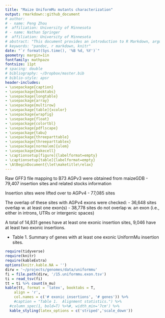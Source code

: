 ```yaml
---
title: "Maize UniformMu mutants characterization"
output: rmarkdown::github_document
# author:
# - name: Peng Zhou
#  affiliation: University of Minnesota
# - name: Nathan Springer
#  affiliation: University of Minnesota
# abstract: "This document provides an introduction to R Markdown, argues for its..."
# keywords: "pandoc, r markdown, knitr"
date: "`r format(Sys.time(), '%B %d, %Y')`"
geometry: margin=1in
fontfamily: mathpazo
fontsize: 11pt
# spacing: double
# bibliography: ~/Dropbox/master.bib
# biblio-style: apsr
header-includes:
- \usepackage{caption}
- \usepackage{booktabs}
- \usepackage{longtable}
- \usepackage{array}
- \usepackage{multirow}
- \usepackage[table]{xcolor}
- \usepackage{wrapfig}
- \usepackage{float}
- \usepackage{colortbl}
- \usepackage{pdflscape}
- \usepackage{tabu}
- \usepackage{threeparttable}
- \usepackage{threeparttablex}
- \usepackage[normalem]{ulem}
- \usepackage{makecell}
- \captionsetup[figure]{labelformat=empty}
- \captionsetup[table]{labelformat=empty}
- \AtBeginDocument{\let\maketitle\relax}
---
```

\pagenumbering{gobble}

Raw GFF3 file mapping to B73 AGPv3 were obtained from maizeGDB
  - 79,407 insertion sites and related stocks information

Insertion sites were lifted over to AGPv4
  - 77,085 sites

The overlap of these sites with AGPv4 exons were checked:
  - 36,648 sites overlap w. at least one exon(s)
  - 38,778 sites do not overlap w. an exon (i.e., either in introns, UTRs or intergenic spaces)

A total of 14,831 genes have at least one exonic insertion sites, 9,046 have at least two exonic insertions.

- Table 1.  Summary of genes with at least one exonic UniformMu insertion sites.

```r
require(tidyverse)
require(knitr)
require(kableExtra)
options(knitr.kable.NA = '')
dirw = '~/projects/genomes/data/uniformmu' 
fi = file.path(dirw, '/15.uniformmu.exon.tsv')
ti = read_tsv(fi)
tt = ti %>% count(n_mu)
kable(tt, format = 'latex', booktabs = T, 
    align = 'r',
    col.names = c('# exonic insertions', '# genes')) %>%
    #caption = "Table 1.  Alignment statistics.") %>%
  #column_spec(1, bold=T) %>%#, width_min='7cm') %>%
  kable_styling(latex_options = c('striped','scale_down'))
```

